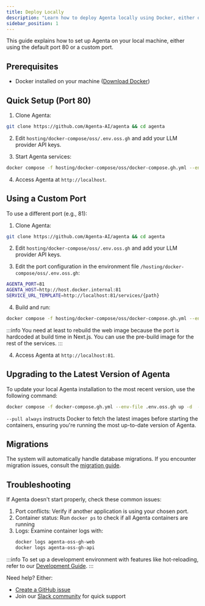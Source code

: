 ```yaml
---
title: Deploy Locally
description: "Learn how to deploy Agenta locally using Docker, either on port 80 or a custom port. Step-by-step guide covering installation, configuration, troubleshooting, and version updates"
sidebar_position: 1
---
```


This guide explains how to set up Agenta on your local machine, either using the default port 80 or a custom port.

## Prerequisites

- Docker installed on your machine ([Download Docker](https://docs.docker.com/get-docker/))

## Quick Setup (Port 80)

1. Clone Agenta:
```bash
git clone https://github.com/Agenta-AI/agenta && cd agenta
```

2. Edit `hosting/docker-compose/oss/.env.oss.gh` and add your LLM provider API keys.

3. Start Agenta services:
```bash
docker compose -f hosting/docker-compose/oss/docker-compose.gh.yml --env-file hosting/docker-compose/oss/.env.oss.gh --profile with-web up -d
```

4. Access Agenta at `http://localhost`.

## Using a Custom Port

To use a different port (e.g., 81):


1. Clone Agenta:
```bash
git clone https://github.com/Agenta-AI/agenta && cd agenta
```

2. Edit `hosting/docker-compose/oss/.env.oss.gh` and add your LLM provider API keys.

3. Edit the port configuration in the environment file `/hosting/docker-compose/oss/.env.oss.gh`:
```bash
AGENTA_PORT=81
AGENTA_HOST=http://host.docker.internal:81
SERVICE_URL_TEMPLATE=http://localhost:81/services/{path}
```

4. Build and run:
```bash
docker compose -f hosting/docker-compose/oss/docker-compose.gh.yml --env-file=hosting/docker-compose/oss/.env.oss.gh --profile with-web up -d --build
```

:::info
You need at least to rebuild the web image because the port is hardcoded at build time in Next.js. You can use the pre-build image for the rest of the services.
:::

4. Access Agenta at `http://localhost:81`.

## Upgrading to the Latest Version of Agenta

To update your local Agenta installation to the most recent version, use the following command:

```bash
docker compose -f docker-compose.gh.yml --env-file .env.oss.gh up -d  --profile with-web --pull always
```

`--pull always` instructs Docker to fetch the latest images before starting the containers, ensuring you're running the most up-to-date version of Agenta.

## Migrations 

The system will automatically handle database migrations. If you encounter migration issues, consult the [migration guide](/self-host/applying-schema-migration).

## Troubleshooting

If Agenta doesn't start properly, check these common issues:

1. Port conflicts: Verify if another application is using your chosen port.
2. Container status: Run `docker ps` to check if all Agenta containers are running
3. Logs: Examine container logs with:
   ```bash
   docker logs agenta-oss-gh-web
   docker logs agenta-oss-gh-api
   ```


:::info
To set up a development environment with features like hot-reloading, refer to our [Development Guide](/misc/contributing/development-mode).
::: 

Need help? Either:
- [Create a GitHub issue](https://github.com/Agenta-AI/agenta/issues/new/choose)
- Join our [Slack community](https://join.slack.com/t/agenta-hq/shared_invite/zt-2yewk6o2b-DmhyA4h_lkKwecDtIsj1AQ) for quick support


